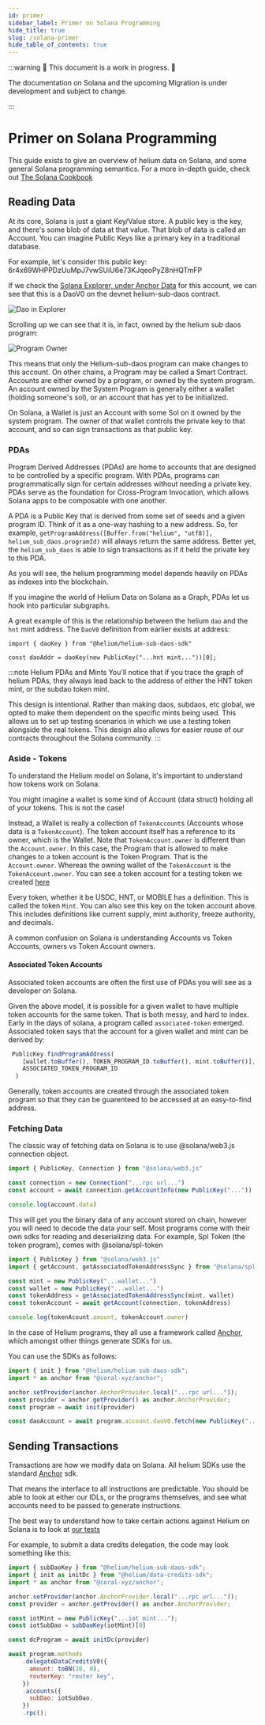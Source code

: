 ```yaml
---
id: primer
sidebar_label: Primer on Solana Programming
hide_title: true
slug: /solana-primer
hide_table_of_contents: true
---
```



:::warning 🚧 This document is a work in progress. 🚧

The documentation on Solana and the upcoming Migration is under development and subject to change.

:::

# Primer on Solana Programming

This guide exists to give an overview of helium data on Solana, and some general Solana programming
semantics. For a more in-depth guide, check out [The Solana Cookbook](https://solanacookbook.com/core-concepts/accounts.html)

## Reading Data

At its core, Solana is just a giant Key/Value store. A public key is the key, and there's some blob of data at that value. That blob of data is called an Account.
You can imagine Public Keys like a primary key in a traditional database. 

For example, let's consider this public key: 6r4x69WHPPDzUuMpJ7vwSUiU6e73KJqeoPyZ8nHQTmFP

If we check the [Solana Explorer, under Anchor Data](https://explorer.solana.com/address/6r4x69WHPPDzUuMpJ7vwSUiU6e73KJqeoPyZ8nHQTmFP/anchor-account?cluster=devnet) for this account, we can 
see that this is a DaoV0 on the devnet helium-sub-daos contract. 

![Dao in Explorer](/img/solana/dao-in-explorer.png)

Scrolling up we can see that it is, in fact, owned by the helium sub daos program:

![Program Owner](/img/solana/program-owner.png)

This means that only the Helium-sub-daos program can make changes to this account. On other chains,
a Program may be called a Smart Contract. Accounts are either owned by a program, or owned by the system
program. An account owned by the System Program is generally either a wallet (holding someone's sol), or an
account that has yet to be initialized. 

On Solana, a Wallet is just an Account with some Sol on it owned by the system program. The owner
of that wallet controls the private key to that account, and so can sign transactions as that public key.

### PDAs

Program Derived Addresses (PDAs) are home to accounts that are designed to be controlled by a specific program. With PDAs, programs can programmatically sign for certain addresses without needing a private key. PDAs serve as the foundation for Cross-Program Invocation, which allows Solana apps to be composable with one another.


A PDA is a Public Key that is derived from some set of seeds and a given program ID. Think
of it as a one-way hashing to a new address. So, for example, `getProgramAddress([Buffer.from("helium", "utf8)], helium_sub_daos.programId)` will
always return the same address. Better yet, the `helium_sub_daos` is able to sign transactions as if it held the private key to this PDA.

As you will see, the helium programming model depends heavily on PDAs as indexes into the blockchain.

If you imagine the world of Helium Data on Solana as a Graph, PDAs let us hook into particular subgraphs. 

A great example of this is the relationship between the helium `dao` and the `hnt` mint address. The
`DaoV0` definition from earlier exists at address:

```
import { daoKey } from "@helium/helium-sub-daos-sdk"

const daoAddr = daoKey(new PublicKey("...hnt mint..."))[0];
```


:::note Helium PDAs and Mints
You'll notice that if you trace the graph of helium PDAs, they always lead back to the address of either the HNT token mint, or the subdao token mint.

This design is intentional. Rather than making daos, subdaos, etc global, we opted to make them dependent on the specific mints being used. This allows
us to set up testing scenarios in which we use a testing token alongside the real tokens. This design also allows for easier reuse of our contracts
throughout the Solana community. 
:::

### Aside - Tokens

To understand the Helium model on Solana, it's important to understand how tokens work on Solana.

You might imagine a wallet is some kind of Account (data struct) holding all of your tokens. This is not the case!

Instead, a Wallet is really a collection of `TokenAccount`s (Accounts whose data is a `TokenAccount`). 
The token account itself has a reference to its owner, which is the Wallet. Note that `TokenAccount.owner` is different than the 
`Account.owner`. In this case, the Program that is allowed to make changes to a token account is the Token Program.
That is the `Account.owner`. Whereas the owning wallet of the `TokenAccount` is the `TokenAccount.owner`. You can see
a token account for a testing token we created [here](https://explorer.solana.com/address/BM9kx8NZGNThVr6HnBJo1CR5Jvk5Zc3EEy7wWztaJHS2?cluster=devnet)

Every token, whether it be USDC, HNT, or MOBILE has a definition. This is called the token `Mint`. You can
also see this key on the token account above. This includes definitions like current supply, mint authority, freeze authority,
and decimals. 

A common confusion on Solana is understanding Accounts vs Token Accounts, owners vs Token Account owners.

#### Associated Token Accounts

Associated token accounts are often the first use of PDAs you will see as a developer on Solana.

Given the above model, it is possible for a given wallet to have multiple token accounts for the same token. That is both messy, and
hard to index. Early in the days of solana, a program called `associated-token` emerged. Associated token says that the account for a given 
wallet and mint can be derived by:

```js
 PublicKey.findProgramAddress(
    [wallet.toBuffer(), TOKEN_PROGRAM_ID.toBuffer(), mint.toBuffer()],
    ASSOCIATED_TOKEN_PROGRAM_ID
  )
```

Generally, token accounts are created through the associated token program so that they can
be guarenteed to be accessed at an easy-to-find address.


### Fetching Data

The classic way of fetching data on Solana is to use @solana/web3.js connection object.

```js
import { PublicKey, Connection } from "@solana/web3.js"

const connection = new Connection("...rpc url...")
const account = await connection.getAccountInfo(new PublicKey("..."))

console.log(account.data)
```

This will get you the binary data of any account stored on chain, however you will need to decode
the data your self. Most programs come with their own sdks for reading and deserializing data. For
example, Spl Token (the token program), comes with @solana/spl-token


```js
import { PublicKey } from "@solana/web3.js"
import { getAccount, getAssociatedTokenAddressSync } from "@solana/spl-token"

const mint = new PublicKey("...wallet...")
const wallet = new PublicKey("...wallet...")
const tokenAddress = getAssociatedTokenAddressSync(mint, wallet)
const tokenAccount = await getAccount(connection, tokenAddress)

console.log(tokenAcount.amount, tokenAccount.owner)
```

In the case of Helium programs, they all use a framework called [Anchor](https://github.com/coral-xyz/anchor),
which amongst other things generate SDKs for us. 

You can use the SDKs as follows:


```js
import { init } from "@helium/helium-sub-daos-sdk";
import * as anchor from "@coral-xyz/anchor";

anchor.setProvider(anchor.AnchorProvider.local("...rpc url..."));
const provider = anchor.getProvider() as anchor.AnchorProvider;
const program = await init(provider)

const daoAccount = await program.account.daoV0.fetch(new PublicKey("...dao key..."))
```


## Sending Transactions

Transactions are how we modify data on Solana. All helium SDKs use the standard [Anchor](https://github.com/coral-xyz/anchor) sdk.

That means the interface to all instructions are predictable. You should be able to look at either our IDLs,
or the programs themselves, and see what accounts need to be passed to generate instructions. 

The best way to understand how to take certain actions against Helium on Solana is to look at 
[our tests](https://github.com/helium/helium-program-library/tree/master/tests)


For example, to submit a data credits delegation, the code may look something like this:

```js
import { subDaoKey } from "@helium/helium-sub-daos-sdk";
import { init as initDc } from "@helium/data-credits-sdk";
import * as anchor from "@coral-xyz/anchor";

anchor.setProvider(anchor.AnchorProvider.local("...rpc url..."));
const provider = anchor.getProvider() as anchor.AnchorProvider;

const iotMint = new PublicKey("...iot mint...");
const iotSubDao = subDaoKey(iotMint)[0]

const dcProgram = await initDc(provider)

await program.methods
    .delegateDataCreditsV0({
      amount: toBN(10, 0),
      routerKey: "router key",
    })
    .accounts({
      subDao: iotSubDao,
    })
    .rpc();
```
